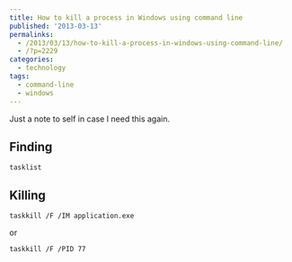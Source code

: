 ---
title: How to kill a process in Windows using command line
published: '2013-03-13'
permalinks:
  - /2013/03/13/how-to-kill-a-process-in-windows-using-command-line/
  - /?p=2229
categories:
  - technology
tags:
  - command-line
  - windows
---

Just a note to self in case I need this again.

## Finding

```dos
tasklist
```

## Killing

```dos
taskkill /F /IM application.exe
```

or

```dos
taskkill /F /PID 77
```

